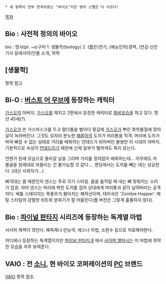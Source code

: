  * 세 항목이 전부 한국어로는 "바이오"지만 영어 스펠은 다 다르다!

[[목차]]

== Bio : 사전적 정의의 바이오 ==
bio : 명사(pl. ~s)구어
1. 생물학(biology)
2. (짧은)전기, (예능인의)경력, (연감·선전 기사 등에서의)인물 소개, 약력


== [생물학] ==
항목 참고
== Bi-O : [[버스트 어 무브]]에 등장하는 캐릭터 ==
[[가스오]]의 아버지. [[가스오]]를 제치고 2편에서 등장한 캐릭터로 [[좀비]]모습을 하고 있다. 향년 45세(?).

[[가스오]]가 쓴 가스마스크를 두고 말다툼을 벌이다 홧김에 [[가스오]]가 뿌린 화학물질에 맞아 살이 녹아버린다. 그것도 모자라 분노한 [[패륜아]]의 도끼가 머리통을 직격, 머리에 도끼가 박혀 빠질 수 없는 상태로 거리를 배회하는 언데드가 되어버린 불쌍한 이 시대의 아버지. 기본적으로 속성이 [[언데드]]이기 때문에 신체 일부가 떨어져도 죽지 않는다.

언젠가 원래 모습으로 돌아갈 날을 그리며 거리를 정처없이 배회하는데... 아무래도 저 몰골을 원래대로 되돌리는 건 불가능할 것 같다.... 엔딩에서는 도끼를 빼는 데는 성공한다. (대신 사회자가...)

삐걱대는 몸 때문인지 댄스는 주로 각기 스타일. 몸을 움직일 때 내는 뼈 맞춰지는 소리가 압권. 쟈마 댄스는 머리에 박힌 도끼를 집어 상대에게 머리통과 같이 날려버리는 공격이다. 배틀 스테이지는 폭풍우가 몰아치는 해적선이며, 테마곡은 'Zombie Hopper'. 메탈 스타일의 강렬한 비트와 분위기가 잘 어울린다(풀 버전은 그렇게 훌륭하지 않다).


== Bio : [[파이널 판타지]] 시리즈에 등장하는 독계열 마법 ==
서서히 체력이 깎인다. 해독제나 만능약, 에스나 마법, 소환수 등으로 치료해야한다.

어디에나 등장하는 독계열이지만 [[파이널 판타지 8]] 에서 [[사이퍼 앨머시]]는 이 마법에 취약한 모습을 자주 보여준다.


== VAIO : 전 [[소니]], 현 바이오 코퍼레이션의 [[PC]] 브랜드 ==
[[VAIO]] 항목 참조.

